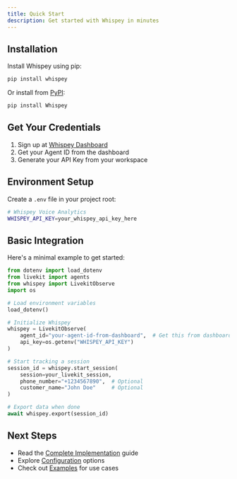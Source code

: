 ```yaml
---
title: Quick Start
description: Get started with Whispey in minutes
---
```


## Installation

Install Whispey using pip:

```bash
pip install whispey
```

Or install from [PyPI](https://pypi.org/project/Whispey/):

```bash
pip install Whispey
```

## Get Your Credentials

1. Sign up at [Whispey Dashboard](https://www.whispey.xyz/)
2. Get your Agent ID from the dashboard
3. Generate your API Key from your workspace

## Environment Setup

Create a `.env` file in your project root:

```bash
# Whispey Voice Analytics
WHISPEY_API_KEY=your_whispey_api_key_here
```

## Basic Integration

Here's a minimal example to get started:

```python
from dotenv import load_dotenv
from livekit import agents
from whispey import LivekitObserve
import os

# Load environment variables
load_dotenv()

# Initialize Whispey
whispey = LivekitObserve(
    agent_id="your-agent-id-from-dashboard",  # Get this from dashboard
    api_key=os.getenv("WHISPEY_API_KEY")
)

# Start tracking a session
session_id = whispey.start_session(
    session=your_livekit_session,
    phone_number="+1234567890",  # Optional
    customer_name="John Doe"     # Optional
)

# Export data when done
await whispey.export(session_id)
```

## Next Steps

- Read the [Complete Implementation](/docs/complete-implementation) guide
- Explore [Configuration](/docs/configuration) options
- Check out [Examples](/docs/examples) for use cases
